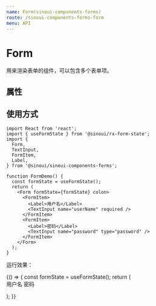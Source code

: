 ```yaml
---
name: Form(sinoui-components-forms)
route: /sinoui-components-forms-form
menu: API
---
```



# Form

用来渲染表单的组件，可以包含多个表单项。

## 属性

<Props of={Form} />

## 使用方式

```tsx
import React from 'react';
import { useFormState } from '@sinoui/rx-form-state';
import {
  Form,
  TextInput,
  FormItem,
  Label,
} from '@sinoui/sinoui-components-forms';

function FormDemo() {
  const formState = useFormState();
  return (
    <Form formState={formState} colon>
      <FormItem>
        <Label>用户名</Label>
        <TextInput name="userName" required />
      </FormItem>
      <FormItem>
        <Label>密码</Label>
        <TextInput name="password" type="password" />
      </FormItem>
    </Form>
  );
}
```

运行效果：

<Playground>
  {() => {
    const formState = useFormState();
    return (
      <Form formState={formState} colon>
        <FormItem>
          <Label>用户名</Label>
          <TextInput name="userName" required />
        </FormItem>
        <FormItem>
          <Label>密码</Label>
          <TextInput name="password" type="password" />
        </FormItem>
      </Form>
    );
  }}
</Playground>
